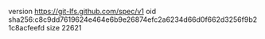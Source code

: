 version https://git-lfs.github.com/spec/v1
oid sha256:c8c9dd7619624e464e6b9e26874efc2a6234d66d0f662d3256f9b21c8acfeefd
size 22621
